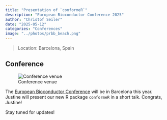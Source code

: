 ```yaml
---
title: "Presentation of `conformeR`"
description: "European Bioconductor Conference 2025"
author: "Christof Seiler"
date: "2025-05-12"
categories: "Conferences"
image: "../photos/prbb_beach.png"
---
```


> Location: Barcelona, Spain\

## Conference

![Conference venue](../photos/prbb_beach.png)

The [European Bioconductor Conference](https://eurobioc2025.bioconductor.org) will be in Barcelona this year. Justine will present our new R package `conformeR` in a short talk. Congrats, Justine! 

Stay tuned for updates!
